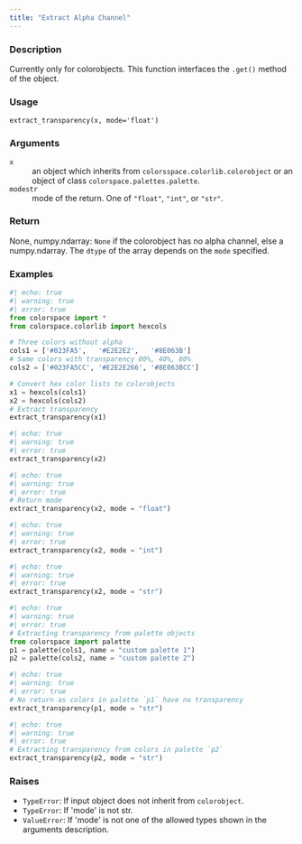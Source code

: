 ```yaml
---
title: "Extract Alpha Channel"
---
```


### Description

Currently only for colorobjects. This function interfaces the
``.get()`` method of the object.

### Usage

<pre><code class='language-python'>extract_transparency(x, mode=&#x27;float&#x27;)</code></pre>

### Arguments

<dl class="pyp-list param-list">
  <dt style = "white-space: nowrap; font-family: monospace; vertical-align: top">
   <code id="colorspace.utils.extract_transparency:x">x</code>
  </dt>
 <dd>an object which inherits from `colorsspace.colorlib.colorobject` or
an object of class `colorspace.palettes.palette`.</dd>
  <dt style = "white-space: nowrap; font-family: monospace; vertical-align: top">
   <code id="colorspace.utils.extract_transparency:mode">mode</code><code class="argument-class">str</code>
  </dt>
 <dd>mode of the return. One of `"float"`, `"int"`, or `"str"`.</dd>
</dl>

### Return

None, numpy.ndarray: `None` if the colorobject has no alpha channel,
else a numpy.ndarray. The `dtype` of the array depends
on the `mode` specified.

### Examples

```python
#| echo: true
#| warning: true
#| error: true
from colorspace import *
from colorspace.colorlib import hexcols

# Three colors without alpha
cols1 = ['#023FA5',   '#E2E2E2',   '#8E063B']
# Same colors with transparency 80%, 40%, 80%
cols2 = ['#023FA5CC', '#E2E2E266', '#8E063BCC']

# Convert hex color lists to colorobjects
x1 = hexcols(cols1)
x2 = hexcols(cols2)
# Extract transparency
extract_transparency(x1)
```

```python
#| echo: true
#| warning: true
#| error: true
extract_transparency(x2)
```

```python
#| echo: true
#| warning: true
#| error: true
# Return mode
extract_transparency(x2, mode = "float")
```

```python
#| echo: true
#| warning: true
#| error: true
extract_transparency(x2, mode = "int")
```

```python
#| echo: true
#| warning: true
#| error: true
extract_transparency(x2, mode = "str")
```

```python
#| echo: true
#| warning: true
#| error: true
# Extracting transparency from palette objects
from colorspace import palette
p1 = palette(cols1, name = "custom palette 1")
p2 = palette(cols2, name = "custom palette 2")
```

```python
#| echo: true
#| warning: true
#| error: true
# No return as colors in palette `p1` have no transparency
extract_transparency(p1, mode = "str")
```

```python
#| echo: true
#| warning: true
#| error: true
# Extracting transparency from colors in palette `p2`
extract_transparency(p2, mode = "str")
```




### Raises

<ul class="python-raises">
<li><code class="text-warning">TypeError</code>: If input object does not inherit from `colorobject`.
<li><code class="text-warning">TypeError</code>: If &#x27;mode&#x27; is not str.
<li><code class="text-warning">ValueError</code>: If &#x27;mode&#x27; is not one of the allowed types shown in the arguments description.
</ul>

